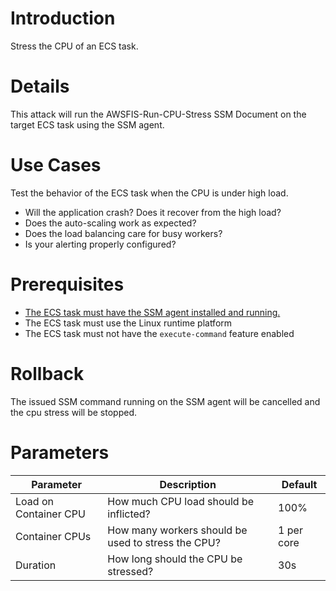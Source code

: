 # Introduction

Stress the CPU of an ECS task.

# Details

This attack will run the AWSFIS-Run-CPU-Stress SSM Document on the target ECS task using the SSM agent.

# Use Cases

Test the behavior of the ECS task when the CPU is under high load.

* Will the application crash? Does it recover from the high load?
* Does the auto-scaling work as expected?
* Does the load balancing care for busy workers?
* Is your alerting properly configured?

# Prerequisites

* [The ECS task must have the SSM agent installed and running.](https://github.com/steadybit/extension-aws/blob/main/README-ecs-ssm-setup.md)
* The ECS task must use the Linux runtime platform
* The ECS task must not have the `execute-command` feature enabled

# Rollback

The issued SSM command running on the SSM agent will be cancelled and the cpu stress will be stopped.

# Parameters

| Parameter             | Description                                        | Default    |
|-----------------------|----------------------------------------------------|------------|
| Load on Container CPU | How much CPU load should be inflicted?             | 100%       |
| Container CPUs        | How many workers should be used to stress the CPU? | 1 per core |
| Duration              | How long should the CPU be stressed?               | 30s        |
